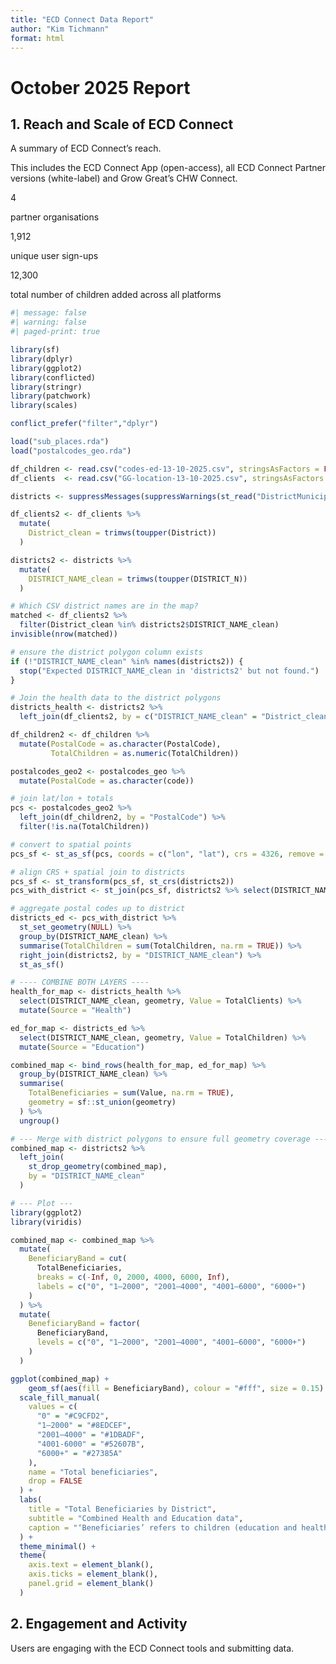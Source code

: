 ```yaml
---
title: "ECD Connect Data Report"
author: "Kim Tichmann"
format: html
---
```


# October 2025 Report

## 1. Reach and Scale of ECD Connect
A summary of ECD Connect's reach.

This includes the ECD Connect App (open-access), all ECD Connect Partner versions (white-label) and Grow Great's CHW Connect.

::: {.stat-block}

::: {.stat-card}
<p class="stat-number">4</p>
<p class="stat-label">partner organisations</p>
:::

::: {.stat-card}
<p class="stat-number">1,912</p>
<p class="stat-label">unique user sign-ups</p>
:::

::: {.stat-card}
<p class="stat-number">12,300</p>
<p class="stat-label">total number of children added across all platforms</p>
:::

:::

```r
#| message: false
#| warning: false
#| paged-print: true

library(sf)
library(dplyr)
library(ggplot2)
library(conflicted)
library(stringr)
library(patchwork)
library(scales)

conflict_prefer("filter","dplyr")

load("sub_places.rda")  
load("postalcodes_geo.rda")

df_children <- read.csv("codes-ed-13-10-2025.csv", stringsAsFactors = FALSE)
df_clients  <- read.csv("GG-location-13-10-2025.csv", stringsAsFactors = FALSE)

districts <- suppressMessages(suppressWarnings(st_read("DistrictMunicipalities2018_Final.shp", quiet = TRUE)))

df_clients2 <- df_clients %>%
  mutate(
    District_clean = trimws(toupper(District))
  )

districts2 <- districts %>%
  mutate(
    DISTRICT_NAME_clean = trimws(toupper(DISTRICT_N))
  )

# Which CSV district names are in the map?
matched <- df_clients2 %>%
  filter(District_clean %in% districts2$DISTRICT_NAME_clean)
invisible(nrow(matched))

# ensure the district polygon column exists
if (!"DISTRICT_NAME_clean" %in% names(districts2)) {
  stop("Expected DISTRICT_NAME_clean in 'districts2' but not found.")
}

# Join the health data to the district polygons
districts_health <- districts2 %>%
  left_join(df_clients2, by = c("DISTRICT_NAME_clean" = "District_clean"))

df_children2 <- df_children %>%
  mutate(PostalCode = as.character(PostalCode),
         TotalChildren = as.numeric(TotalChildren))

postalcodes_geo2 <- postalcodes_geo %>%
  mutate(PostalCode = as.character(code))

# join lat/lon + totals
pcs <- postalcodes_geo2 %>%
  left_join(df_children2, by = "PostalCode") %>%
  filter(!is.na(TotalChildren))

# convert to spatial points
pcs_sf <- st_as_sf(pcs, coords = c("lon", "lat"), crs = 4326, remove = FALSE)

# align CRS + spatial join to districts
pcs_sf <- st_transform(pcs_sf, st_crs(districts2))
pcs_with_district <- st_join(pcs_sf, districts2 %>% select(DISTRICT_NAME_clean), join = st_within)

# aggregate postal codes up to district
districts_ed <- pcs_with_district %>%
  st_set_geometry(NULL) %>%
  group_by(DISTRICT_NAME_clean) %>%
  summarise(TotalChildren = sum(TotalChildren, na.rm = TRUE)) %>%
  right_join(districts2, by = "DISTRICT_NAME_clean") %>%
  st_as_sf()

# ---- COMBINE BOTH LAYERS ----
health_for_map <- districts_health %>%
  select(DISTRICT_NAME_clean, geometry, Value = TotalClients) %>%
  mutate(Source = "Health")

ed_for_map <- districts_ed %>%
  select(DISTRICT_NAME_clean, geometry, Value = TotalChildren) %>%
  mutate(Source = "Education")

combined_map <- bind_rows(health_for_map, ed_for_map) %>%
  group_by(DISTRICT_NAME_clean) %>%
  summarise(
    TotalBeneficiaries = sum(Value, na.rm = TRUE),
    geometry = sf::st_union(geometry)
  ) %>%
  ungroup()

# --- Merge with district polygons to ensure full geometry coverage ---
combined_map <- districts2 %>%
  left_join(
    st_drop_geometry(combined_map),
    by = "DISTRICT_NAME_clean"
  )

# --- Plot ---
library(ggplot2)
library(viridis)

combined_map <- combined_map %>%
  mutate(
    BeneficiaryBand = cut(
      TotalBeneficiaries,
      breaks = c(-Inf, 0, 2000, 4000, 6000, Inf),
      labels = c("0", "1–2000", "2001–4000", "4001–6000", "6000+")
    )
  ) %>%
  mutate(
    BeneficiaryBand = factor(
      BeneficiaryBand,
      levels = c("0", "1–2000", "2001–4000", "4001–6000", "6000+")
    )
  )

ggplot(combined_map) +
    geom_sf(aes(fill = BeneficiaryBand), colour = "#fff", size = 0.15) +
  scale_fill_manual(
    values = c(
      "0" = "#C9CFD2",
      "1–2000" = "#8EDCEF",
      "2001–4000" = "#1DBADF",
      "4001-6000" = "#52607B",
      "6000+" = "#27385A"
    ),
    name = "Total beneficiaries",
    drop = FALSE
  ) +
  labs(
    title = "Total Beneficiaries by District",
    subtitle = "Combined Health and Education data",
    caption = "‘Beneficiaries’ refers to children (education and health) \n and pregnant clients (health) registered in the app."
  ) +
  theme_minimal() +
  theme(
    axis.text = element_blank(),
    axis.ticks = element_blank(),
    panel.grid = element_blank()
  )

```

## 2. Engagement and Activity
Users are engaging with the ECD Connect tools and submitting data.



